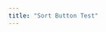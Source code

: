 ```yaml
---
title: "Sort Button Test"
---
```


<!-- 
<div id="sorting-controls">
  <div id="sort-buttons">
    <button class="sort-btn" id="sort-asc">&#9650;</button>
    <button class="sort-btn" id="sort-desc">&#9660;</button>
  </div>
</div>
-->
